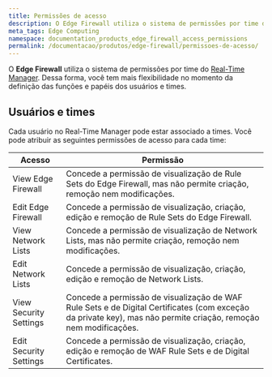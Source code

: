 ```yaml
---
title: Permissões de acesso
description: O Edge Firewall utiliza o sistema de permissões por time do Real-Time Manager. Dessa forma, você tem mais flexibilidade no momento da definição das funções e papéis dos usuários e times.
meta_tags: Edge Computing
namespace: documentation_products_edge_firewall_access_permissions
permalink: /documentacao/produtos/edge-firewall/permissoes-de-acesso/
---
```


O **Edge Firewall** utiliza o sistema de permissões por time do [Real-Time Manager](https://manager.azion.com/). Dessa forma, você tem mais flexibilidade no momento da definição das funções e papéis dos usuários e times.

## Usuários e times

Cada usuário no Real-Time Manager pode estar associado a times. Você pode atribuir as seguintes permissões de acesso para cada time:

| Acesso                 | Permissão                                                    |
| ---------------------- | ------------------------------------------------------------ |
| View Edge Firewall     | Concede a permissão de visualização de Rule Sets do Edge Firewall, mas não permite criação, remoção nem modificações. |
| Edit Edge Firewall     | Concede a permissão de visualização, criação, edição e remoção de Rule Sets do Edge Firewall. |
| View Network Lists     | Concede a permissão de visualização de Network Lists, mas não permite criação, remoção nem modificações. |
| Edit Network Lists     | Concede a permissão de visualização, criação, edição e remoção de Network Lists. |
| View Security Settings | Concede a permissão de visualização de WAF Rule Sets e de Digital Certificates (com exceção da private key), mas não permite criação, remoção nem modificações. |
| Edit Security Settings | Concede a permissão de visualização, criação, edição e remoção de WAF Rule Sets e de Digital Certificates. |
